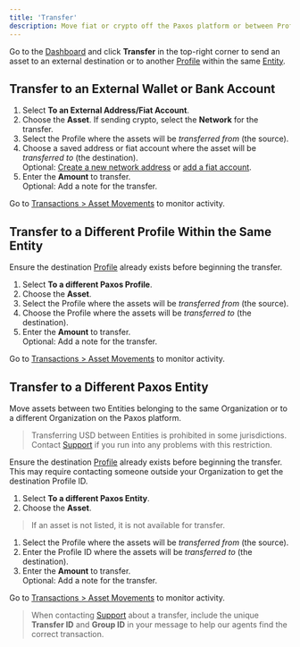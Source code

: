 ```yaml
---
title: 'Transfer'
description: Move fiat or crypto off the Paxos platform or between Profiles.
---
```



Go to the [Dashboard](https://dashboard.paxos.com/) and click **Transfer** in the top-right corner to send an asset to an external destination or to another [Profile](/dashboard/organization#profile) within the same [Entity](/dashboard/organization#entity).

## Transfer to an External Wallet or Bank Account

1. Select **To an External Address/Fiat Account**.
1. Choose the **Asset**. If sending crypto, select the **Network** for the transfer.
1. Select the Profile where the assets will be _transferred from_ (the source).
1. Choose a saved address or fiat account where the asset will be _transferred to_ (the destination).<br />Optional: [Create a new network address](/dashboard/addresses#new-address) or [add a fiat account](/dashboard/fiat).
1. Enter the **Amount** to transfer.<br />Optional: Add a note for the transfer.

Go to [Transactions > Asset Movements](https://dashboard.paxos.com/dashboard/transactions/asset-movements) to monitor activity.

## Transfer to a Different Profile Within the Same Entity

Ensure the destination [Profile](/dashboard/organization#profile) already exists before beginning the transfer.

1. Select **To a different Paxos Profile**.
1. Choose the **Asset**.
1. Select the Profile where the assets will be _transferred from_ (the source).
1. Choose the Profile where the assets will be _transferred to_ (the destination).
1. Enter the **Amount** to transfer.<br />Optional: Add a note for the transfer.

Go to [Transactions > Asset Movements](https://dashboard.paxos.com/dashboard/transactions/asset-movements) to monitor activity.

## Transfer to a Different Paxos Entity

Move assets between two Entities belonging to the same Organization or to a different Organization on the Paxos platform.

> Transferring USD between Entities is prohibited in some jurisdictions.
> Contact [Support](https://support.paxos.com) if you run into any problems with this restriction.

Ensure the destination [Profile](/dashboard/organization#profile) already exists before beginning the transfer.
This may require contacting someone outside your Organization to get the destination Profile ID.

1. Select **To a different Paxos Entity**.
1. Choose the **Asset**.
> If an asset is not listed, it is not available for transfer.
1. Select the Profile where the assets will be _transferred from_ (the source).
1. Enter the Profile ID where the assets will be _transferred to_ (the destination).
1. Enter the **Amount** to transfer.<br />Optional: Add a note for the transfer.

Go to [Transactions > Asset Movements](https://dashboard.paxos.com/dashboard/transactions/asset-movements) to monitor activity.

> When contacting [Support](https://support.paxos.com) about a transfer, include the unique **Transfer ID** and **Group ID** in your message to help our agents find the correct transaction.
